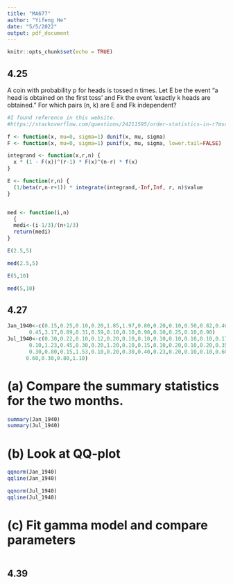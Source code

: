```yaml
---
title: "MA677"
author: "Yifeng He"
date: "5/5/2022"
output: pdf_document
---
```


```r
knitr::opts_chunk$set(echo = TRUE)
```

## 4.25
A coin with probability p for heads is tossed n times. Let E be the event “a head is obtained on the first toss’ and Fk the event ‘exactly k heads are obtained.” For which pairs (n, k) are E and Fk independent?

```r
#I found reference in this website.
#https://stackoverflow.com/questions/24211595/order-statistics-in-r?msclkid=fd6683dac5671

f <- function(x, mu=0, sigma=1) dunif(x, mu, sigma)
F <- function(x, mu=0, sigma=1) punif(x, mu, sigma, lower.tail=FALSE)

integrand <- function(x,r,n) {
  x * (1 - F(x))^(r-1) * F(x)^(n-r) * f(x)
}

E <- function(r,n) {
  (1/beta(r,n-r+1)) * integrate(integrand,-Inf,Inf, r, n)$value
}


med <- function(i,n)
  { 
  medi<-(i-1/3)/(n+1/3) 
  return(medi)
}

E(2.5,5)

med(2.5,5)

E(5,10)

med(5,10)
```

## 4.27

```r
Jan_1940<-c(0.15,0.25,0.10,0.20,1.85,1.97,0.80,0.20,0.10,0.50,0.82,0.40,1.80,0.20,1.12,1.83,
       0.45,3.17,0.89,0.31,0.59,0.10,0.10,0.90,0.10,0.25,0.10,0.90)
Jul_1940<-c(0.30,0.22,0.10,0.12,0.20,0.10,0.10,0.10,0.10,0.10,0.10,0.17,0.20,2.80,0.85,0.10,
       0.10,1.23,0.45,0.30,0.20,1.20,0.10,0.15,0.10,0.20,0.10,0.20,0.35,0.62,0.20,1.22,
       0.30,0.80,0.15,1.53,0.10,0.20,0.30,0.40,0.23,0.20,0.10,0.10,0.60,0.20,0.50,0.15,
      0.60,0.30,0.80,1.10)
```

# (a) Compare the summary statistics for the two months.
```r
summary(Jan_1940)
summary(Jul_1940)
```

# (b) Look at QQ-plot
```r
qqnorm(Jan_1940)
qqline(Jan_1940)

qqnorm(Jul_1940)
qqline(Jul_1940)
```

# (c) Fit gamma model and compare parameters
```r

```


## 4.39


```r

```


